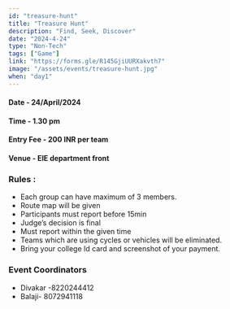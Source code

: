 ```yaml
---
id: "treasure-hunt"
title: "Treasure Hunt"
description: "Find, Seek, Discover"
date: "2024-4-24"
type: "Non-Tech" 
tags: ["Game"]
link: "https://forms.gle/R145GjiUURXakvth7"
image: "/assets/events/treasure-hunt.jpg"
when: "day1"
---
```


<h4>Date - 24/April/2024</h4>
<h4>Time - 1.30 pm</h4>
<h4>Entry Fee - 200 INR per team</h4>
<h4>Venue - EIE department front</h4>
<h3>Rules :</h3>

- Each group can have maximum of 3 members.
- Route map will be given
- Participants must report before 15min
- Judge’s decision is final
- Must report within the given time
- Teams which are using cycles or vehicles will be eliminated.  
- Bring your college Id card and screenshot of your payment.





<h3>Event Coordinators</h3>

- Divakar -8220244412
- Balaji- 8072941118